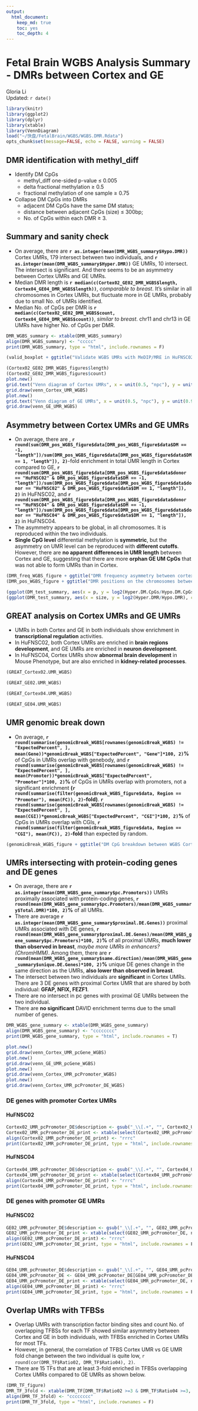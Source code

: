 ```yaml
---
output: 
  html_document:
    keep_md: true
    toc: yes
    toc_depth: 4
---
```

Fetal Brain WGBS Analysis Summary - DMRs between Cortex and GE
========================================================

Gloria Li         
Updated: `r date()` 

```r
library(knitr)
library(ggplot2)
library(dplyr)
library(xtable)
library(VennDiagram)
load("~/快盘/FetalBrain/WGBS/WGBS.DMR.Rdata")
opts_chunk$set(message=FALSE, echo = FALSE, warning = FALSE)
```

## DMR identification with methyl_diff

  * Identify DM CpGs     
    + methyl_diff one-sided p-value $\le$ 0.005  
    + delta fractional methylation $\ge$ 0.5  
    + fractional methylation of one sample $\ge$ 0.75   
  * Collapse DM CpGs into DMRs     
    + adjacent DM CpGs have the same DM status;    
    + distance between adjacent CpGs (size) $\le$ 300bp;   
    + No. of CpGs within each DMR $\ge$ 3.   

## Summary and sanity check  

  * On average, there are __`r as.integer(mean(DMR_WGBS_summary$Hypo.DMR))`__ Cortex UMRs, 179 intersect between two individuals, and __`r as.integer(mean(DMR_WGBS_summary$Hyper.DMR))`__ GE UMRs, 10 intersect. The intersect is significant. And there seems to be an asymmetry between Cortex UMRs and GE UMRs.    
  * Median DMR length is __`r median(c(Cortex02_GE02_DMR_WGBS$length, Cortex04_GE04_DMR_WGBS$length))`__, _comparable to breast_. It's similar in all chromosomes in Cortex UMRs, but fluctuate more in GE UMRs, probably due to  small No. of UMRs identified.   
  * Median No. of CpGs per DMR is __`r median(c(Cortex02_GE02_DMR_WGBS$count, Cortex04_GE04_DMR_WGBS$count))`__, _similar to breast_. chr11 and chr13 in GE UMRs have higher No. of CpGs per DMR.  

```r
DMR_WGBS_summary <- xtable(DMR_WGBS_summary)
align(DMR_WGBS_summary) <- "ccccc"
print(DMR_WGBS_summary, type = "html", include.rownames = F)

(valid_boxplot + ggtitle("Validate WGBS UMRs with MeDIP/MRE in HuFNSC02"))

(Cortex02_GE02_DMR_WGBS_figures$length)
(Cortex02_GE02_DMR_WGBS_figures$count)
plot.new()
grid.text("Venn diagram of Cortex UMRs", x = unit(0.5, "npc"), y = unit(0.9, "npc"))
grid.draw(venn_Cortex_UMR_WGBS)
plot.new()
grid.text("Venn diagram of GE UMRs", x = unit(0.5, "npc"), y = unit(0.9, "npc"))
grid.draw(venn_GE_UMR_WGBS)
```

## Asymmetry between Cortex UMRs and GE UMRs  

  * On average, there are , __`r round(sum(DMR_pos_WGBS_figure$data[DMR_pos_WGBS_figure$data$DM == -1, "length"])/sum(DMR_pos_WGBS_figure$data[DMR_pos_WGBS_figure$data$DM == 1, "length"]), 2)`__-fold enrichment in total UMR length in Cortex compared to GE, __`r round(sum(DMR_pos_WGBS_figure$data[DMR_pos_WGBS_figure$data$donor == "HuFNSC02" & DMR_pos_WGBS_figure$data$DM == -1, "length"])/sum(DMR_pos_WGBS_figure$data[DMR_pos_WGBS_figure$data$donor == "HuFNSC02" & DMR_pos_WGBS_figure$data$DM == 1, "length"]), 2)`__ in HuFNSC02, and __`r round(sum(DMR_pos_WGBS_figure$data[DMR_pos_WGBS_figure$data$donor == "HuFNSC04" & DMR_pos_WGBS_figure$data$DM == -1, "length"])/sum(DMR_pos_WGBS_figure$data[DMR_pos_WGBS_figure$data$donor == "HuFNSC04" & DMR_pos_WGBS_figure$data$DM == 1, "length"]), 2)`__ in HuFNSC04.    
  * The asymmetry appears to be global, in all chromosomes. It is reproduced within the two individuals.  
  * __Single CpG level__ differential methylation is __symmetric__, but the asymmetry on UMR level can be reproduced with __different cutoffs__. However, there are __no apparent differences in UMR length__ between Cortex and GE, suggesting that there are more __orphan GE UM CpGs__ that was not able to form UMRs than in Cortex. 

```r
(DMR_freq_WGBS_figure + ggtitle("DMR frequency asymmetry between cortex an GE neurospheres"))
(DMR_pos_WGBS_figure + ggtitle("DMR positions on the chromosomes between cortex an GE neurospheres"))

(ggplot(DM_test_summary, aes(x = p, y = log2(Hyper.DM.CpGs/Hypo.DM.CpGs), color = Sample)) + scale_x_log10(breaks = c(0.05, 0.005, 0.0005)) + geom_point() + geom_line() + geom_hline(aes(yintercept = 0)) + facet_wrap(~ delta) + theme_bw() + xlab("p-value cutoff") + ylab("log2(Hyper/Hypo)"))
(ggplot(DMR_test_summary, aes(x = size, y = log2(Hyper.DMR/Hypo.DMR), color = Sample)) + geom_point() + geom_line() + geom_hline(aes(yintercept = 0)) + facet_grid(p ~ delta) + theme_bw() + xlab("Max distance between adjacent DM CpGs") + ylab("log2(Hyper/Hypo)"))
```

## GREAT analysis on Cortex UMRs and GE UMRs  

  * UMRs in both Cortex and GE in both individuals show enrichment in  __transcriptional regulation__ activities.  
  * In HuFNSC02, both Cortex UMRs are enriched in __brain regions development__, and GE UMRs are enriched in __neuron development__.   
  * In HuFNSC04, Cortex UMRs show __abnormal brain development__ in Mouse Phenotype, but are also enriched in __kidney-related processes__.   

```r
(GREAT_Cortex02.UMR_WGBS)
```
```r
(GREAT_GE02.UMR_WGBS)
```
```r
(GREAT_Cortex04.UMR_WGBS)
```
```r
(GREAT_GE04.UMR_WGBS)
```

## UMR genomic break down  

  + On average, __`r round(summarise(genomicBreak_WGBS[rownames(genomicBreak_WGBS) != "ExpectedPercent", ], mean(Gene))*genomicBreak_WGBS["ExpectedPercent", "Gene"]*100, 2)`%__ of CpGs in UMRs overlap with genebody, and __`r round(summarise(genomicBreak_WGBS[rownames(genomicBreak_WGBS) != "ExpectedPercent", ], mean(Promoter))*genomicBreak_WGBS["ExpectedPercent", "Promoter"]*100, 2)`%__ of CpGs in UMRs overlap with promoters, not a significant enrichment __(`r round(summarise(filter(genomicBreak_WGBS_figure$data, Region == "Promoter"), mean(FC)), 2)`-fold)__. __`r round(summarise(genomicBreak_WGBS[rownames(genomicBreak_WGBS) != "ExpectedPercent", ], mean(CGI))*genomicBreak_WGBS["ExpectedPercent", "CGI"]*100, 2)`%__ of CpGs in UMRs overlap with CGIs, __`r round(summarise(filter(genomicBreak_WGBS_figure$data, Region == "CGI"), mean(FC)), 2)`-fold__ than expected by random.        

<!-- For the entire genome, 3727169 out of 28217448 CpGs overlap with TSS +/- 1500bp promoter regions -->
<!-- For the entire genome, 2089538 out of 28217448 CpGs overlap with CGIs -->

```r
(genomicBreak_WGBS_figure + ggtitle("DM CpG breakdown between WGBS Cortex and GE"))
```

## UMRs intersecting with protein-coding genes and DE genes

  + On average, there are __`r as.integer(mean(DMR_WGBS_gene_summary$pc.Promoters))`__ UMRs proximally associated with protein-coding genes, __`r round(mean(DMR_WGBS_gene_summary$pc.Promoters)/mean(DMR_WGBS_summary$Total.DMR)*100, 2)`%__ of all UMRs.         
  + There are average __`r as.integer(mean(DMR_WGBS_gene_summary$proximal.DE.Genes))`__ proximal UMRs associated with DE genes, __`r round(mean(DMR_WGBS_gene_summary$proximal.DE.Genes)/mean(DMR_WGBS_gene_summary$pc.Promoters)*100, 2)`%__ of all proximal UMRs, __much lower than observed in breast__, _maybe more UMRs in enhancers? (ChromHMM)_. Among them, there are __`r round(mean(DMR_WGBS_gene_summary$same.direction)/mean(DMR_WGBS_gene_summary$unique.DE.Genes)*100, 2)`%__ unique DE genes change in the same direction as the UMRs, __also lower than observed in breast__.         
  + The intersect between two individuals are __significant__ in Cortex UMRs. There are 3 DE genes with proximal Cortex UMR that are shared by both individual: __GFAP, NFIX, FEZF1__.     
  + There are no intersect in pc genes with proximal GE UMRs between the two individual.  
  + There are __no significant__ DAVID enrichment terms due to the small number of genes.  

```r
DMR_WGBS_gene_summary <- xtable(DMR_WGBS_gene_summary)
align(DMR_WGBS_gene_summary) <- "cccccccc"
print(DMR_WGBS_gene_summary, type = "html", include.rownames = T)

plot.new()
grid.draw(venn_Cortex_UMR_pcGene_WGBS)
plot.new()
grid.draw(venn_GE_UMR_pcGene_WGBS)
plot.new()
grid.draw(venn_Cortex_UMR_pcPromoter_WGBS)
plot.new()
grid.draw(venn_Cortex_UMR_pcPromoter_DE_WGBS)
```

### DE genes with promoter Cortex UMRs  
#### HuFNSC02  
```r
Cortex02_UMR_pcPromoter_DE$description <- gsub("_\\[.+", "", Cortex02_UMR_pcPromoter_DE$description)
Cortex02_UMR_pcPromoter_DE_print <- xtable(select(Cortex02_UMR_pcPromoter_DE, name, description, DE))
align(Cortex02_UMR_pcPromoter_DE_print) <- "rrrc"
print(Cortex02_UMR_pcPromoter_DE_print, type = "html", include.rownames = F)
```

#### HuFNSC04  
```r
Cortex04_UMR_pcPromoter_DE$description <- gsub("_\\[.+", "", Cortex04_UMR_pcPromoter_DE$description)
Cortex04_UMR_pcPromoter_DE_print <- xtable(select(Cortex04_UMR_pcPromoter_DE, name, description, DE))
align(Cortex04_UMR_pcPromoter_DE_print) <- "rrrc"
print(Cortex04_UMR_pcPromoter_DE_print, type = "html", include.rownames = F)
```

### DE genes with promoter GE UMRs  
#### HuFNSC02  
```r
GE02_UMR_pcPromoter_DE$description <- gsub("_\\[.+", "", GE02_UMR_pcPromoter_DE$description)
GE02_UMR_pcPromoter_DE_print <- xtable(select(GE02_UMR_pcPromoter_DE, name, description, DE))
align(GE02_UMR_pcPromoter_DE_print) <- "rrrc"
print(GE02_UMR_pcPromoter_DE_print, type = "html", include.rownames = F)
```

#### HuFNSC04  
```r
GE04_UMR_pcPromoter_DE$description <- gsub("_\\[.+", "", GE04_UMR_pcPromoter_DE$description)
GE04_UMR_pcPromoter_DE <- GE04_UMR_pcPromoter_DE[GE04_UMR_pcPromoter_DE$description != "", ]
GE04_UMR_pcPromoter_DE_print <- xtable(select(GE04_UMR_pcPromoter_DE, name, description, DE))
align(GE04_UMR_pcPromoter_DE_print) <- "rrrc"
print(GE04_UMR_pcPromoter_DE_print, type = "html", include.rownames = F)
```

## Overlap UMRs with TFBSs 

* Overlap UMRs with transcription factor binding sites and count No. of overlapping TFBSs for each TF showed similar asymmetry between Cortex and GE in both individuals, with TFBSs enriched in Cortex UMRs for most TFs.   
* However, in general, the correlation of TFBS Cortex UMR vs GE UMR fold change between the two individual is quite low, `r round(cor(DMR_TF$Ratio02, DMR_TF$Ratio04), 2)`.  
* There are 15 TFs that are at least 3-fold enriched in TFBSs overlapping Cortex UMRs compared to GE UMRs as shown below.   

```r
(DMR_TF_figure) 
DMR_TF_3fold <- xtable(DMR_TF[DMR_TF$Ratio02 >=3 & DMR_TF$Ratio04 >=3, ])
align(DMR_TF_3fold) <- "cccccccc"
print(DMR_TF_3fold, type = "html", include.rownames = F)
```



